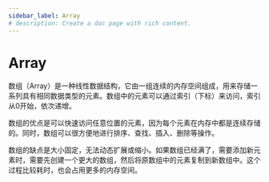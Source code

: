 ```yaml
---
sidebar_label: Array  
# description: Create a doc page with rich content.
---
```


# Array

数组（Array）是一种线性数据结构，它由一组连续的内存空间组成，用来存储一系列具有相同数据类型的元素。数组中的元素可以通过索引（下标）来访问，索引从0开始，依次递增。

数组的优点是可以快速访问任意位置的元素，因为每个元素在内存中都是连续存储的。同时，数组可以很方便地进行排序、查找、插入、删除等操作。

数组的缺点是大小固定，无法动态扩展或缩小。如果数组已经满了，需要添加新元素时，需要先创建一个更大的数组，然后将原数组中的元素复制到新数组中。这个过程比较耗时，也会占用更多的内存空间。

<DocCardList />